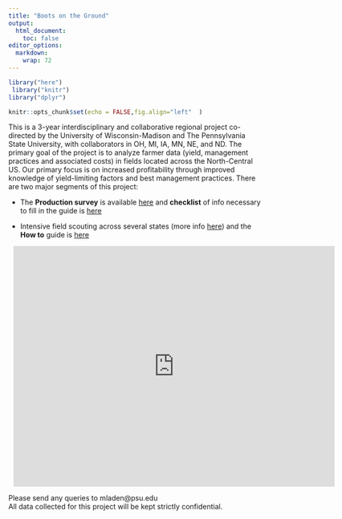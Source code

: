 ```yaml
---
title: "Boots on the Ground"
output:
  html_document:
    toc: false
editor_options: 
  markdown: 
    wrap: 72
---
```

```r
 
library("here")
 library("knitr")
library("dplyr")
```

```r
knitr::opts_chunk$set(echo = FALSE,fig.align="left"  )
```

This is a 3-year interdisciplinary and collaborative regional project
co-directed by the University of Wisconsin-Madison and The Pennsylvania
State University, with collaborators in OH, MI, IA, MN, NE, and ND. The
primary goal of the project is to analyze farmer data (yield, management
practices and associated costs) in fields located across the
North-Central US. Our primary focus is on increased profitability
through improved knowledge of yield-limiting factors and best management
practices.
There are two major segments of this project:
  
-    The **Production survey** is available
    [here](https://survey123.arcgis.com/share/4bacfb5607d147ac80c2fe282ad7206a) and **checklist** of info necessary 
    to fill in the guide is [here](https://docs.google.com/document/d/1I1oa36d_ObWw13RJOL4bM_ONlPZi4OWQMujQPUF7BQo/edit?usp=sharing)
 

-    Intensive field scouting across several states (more info
    [here](https://coolbean.info/soybean-research/data-driven-knowledge/)) and the **How to** guide is [here](https://docs.google.com/document/d/1I1oa36d_ObWw13RJOL4bM_ONlPZi4OWQMujQPUF7BQo/edit?usp=sharing)
    

```{=html}

<div style="width: 640px; height: 480px; margin: 10px; position: relative;"><iframe allowfullscreen frameborder="0" style="width:640px; height:480px" src="https://lucid.app/documents/embedded/02e6e129-1594-4ccf-b774-677a981fedca" id="kbUg_0~mFnz0"></iframe></div>
```

Please send any queries to mladen@psu.edu   
All data collected for this project will be kept strictly confidential.
 

